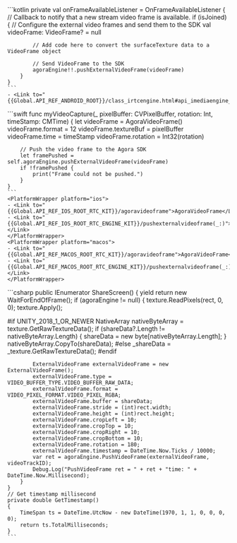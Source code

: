 <PlatformWrapper platform="android">
    ```kotlin
    private val onFrameAvailableListener = OnFrameAvailableListener {
        // Callback to notify that a new stream video frame is available.
        if (isJoined) {
            // Configure the external video frames and send them to the SDK
            val videoFrame: VideoFrame? = null

            // Add code here to convert the surfaceTexture data to a VideoFrame object

            // Send VideoFrame to the SDK
            agoraEngine!!.pushExternalVideoFrame(videoFrame)
        }
    }
    ```
    - <Link to="{{Global.API_REF_ANDROID_ROOT}}/class_irtcengine.html#api_imediaengine_pushvideoframe">pushExternalVideoFrame</Link>
</PlatformWrapper>
<PlatformWrapper platform={["ios","macos"]}>
    ```swift
    func myVideoCapture(_ pixelBuffer: CVPixelBuffer, rotation: Int, timeStamp: CMTime) {
        let videoFrame = AgoraVideoFrame()
        videoFrame.format = 12
        videoFrame.textureBuf = pixelBuffer
        videoFrame.time = timeStamp
        videoFrame.rotation = Int32(rotation)

        // Push the video frame to the Agora SDK
        let framePushed = self.agoraEngine.pushExternalVideoFrame(videoFrame)
        if !framePushed {
            print("Frame could not be pushed.")
        }
    }
    ```
    <PlatformWrapper platform="ios">
    - <Link to="{{Global.API_REF_IOS_ROOT_RTC_KIT}}/agoravideoframe">AgoraVideoFrame</Link>
    - <Link to="{{Global.API_REF_IOS_ROOT_RTC_ENGINE_KIT}}/pushexternalvideoframe(_:)">pushExternalVideoFrame(_:)</Link>
    </PlatformWrapper>
    <PlatformWrapper platform="macos">
    - <Link to="{{Global.API_REF_MACOS_ROOT_RTC_KIT}}/agoravideoframe">AgoraVideoFrame</Link>
    - <Link to="{{Global.API_REF_MACOS_ROOT_RTC_ENGINE_KIT}}/pushexternalvideoframe(_:)">pushExternalVideoFrame(_:)</Link>
    </PlatformWrapper>
</PlatformWrapper>
<PlatformWrapper platform="unity">
    ```csharp
    public IEnumerator ShareScreen()
    {
        yield return new WaitForEndOfFrame();
        if (agoraEngine != null)
        {
            texture.ReadPixels(rect, 0, 0);
            texture.Apply();

#if UNITY_2018_1_OR_NEWER
            NativeArray<byte> nativeByteArray = texture.GetRawTextureData<byte>();
            if (shareData?.Length != nativeByteArray.Length)
            {
                shareData = new byte[nativeByteArray.Length];
            }
            nativeByteArray.CopyTo(shareData);
#else
                _shareData = _texture.GetRawTextureData();
#endif

            ExternalVideoFrame externalVideoFrame = new ExternalVideoFrame();
            externalVideoFrame.type = VIDEO_BUFFER_TYPE.VIDEO_BUFFER_RAW_DATA;
            externalVideoFrame.format = VIDEO_PIXEL_FORMAT.VIDEO_PIXEL_RGBA;
            externalVideoFrame.buffer = shareData;
            externalVideoFrame.stride = (int)rect.width;
            externalVideoFrame.height = (int)rect.height;
            externalVideoFrame.cropLeft = 10;
            externalVideoFrame.cropTop = 10;
            externalVideoFrame.cropRight = 10;
            externalVideoFrame.cropBottom = 10;
            externalVideoFrame.rotation = 180;
            externalVideoFrame.timestamp = DateTime.Now.Ticks / 10000;
            var ret = agoraEngine.PushVideoFrame(externalVideoFrame, videoTrackID);
            Debug.Log("PushVideoFrame ret = " + ret + "time: " + DateTime.Now.Millisecond);
        }
    }
    // Get timestamp millisecond
    private double GetTimestamp()
    {
        TimeSpan ts = DateTime.UtcNow - new DateTime(1970, 1, 1, 0, 0, 0, 0);
        return ts.TotalMilliseconds;
    }
    ```
</PlatformWrapper>